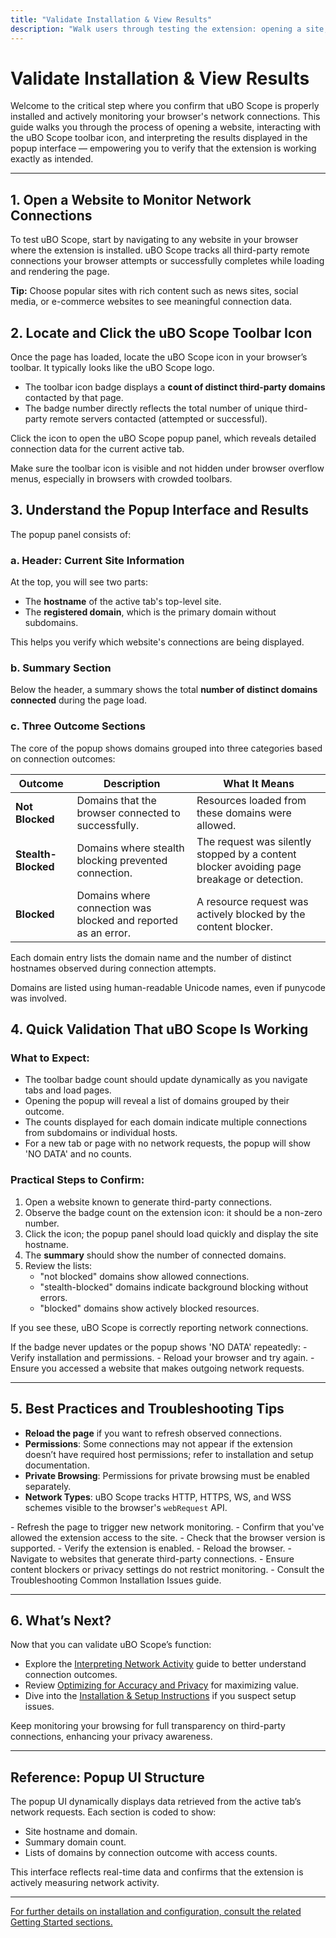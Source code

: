 ```yaml
---
title: "Validate Installation & View Results"
description: "Walk users through testing the extension: opening a site, clicking the uBO Scope toolbar icon, and interpreting results in the popup. Highlight what to expect visually (badge count, popup UI), and provide a reference for quick validation that the extension is working as designed."
---
```


# Validate Installation & View Results

Welcome to the critical step where you confirm that uBO Scope is properly installed and actively monitoring your browser's network connections. This guide walks you through the process of opening a website, interacting with the uBO Scope toolbar icon, and interpreting the results displayed in the popup interface — empowering you to verify that the extension is working exactly as intended.

---

## 1. Open a Website to Monitor Network Connections

To test uBO Scope, start by navigating to any website in your browser where the extension is installed. uBO Scope tracks all third-party remote connections your browser attempts or successfully completes while loading and rendering the page.

**Tip:** Choose popular sites with rich content such as news sites, social media, or e-commerce websites to see meaningful connection data.


## 2. Locate and Click the uBO Scope Toolbar Icon

Once the page has loaded, locate the uBO Scope icon in your browser’s toolbar. It typically looks like the uBO Scope logo.

- The toolbar icon badge displays a **count of distinct third-party domains** contacted by that page.
- The badge number directly reflects the total number of unique third-party remote servers contacted (attempted or successful).

Click the icon to open the uBO Scope popup panel, which reveals detailed connection data for the current active tab.

<Check>
Make sure the toolbar icon is visible and not hidden under browser overflow menus, especially in browsers with crowded toolbars.
</Check>

## 3. Understand the Popup Interface and Results

The popup panel consists of:

### a. Header: Current Site Information

At the top, you will see two parts:

- The **hostname** of the active tab's top-level site.
- The **registered domain**, which is the primary domain without subdomains.

This helps you verify which website's connections are being displayed.

### b. Summary Section

Below the header, a summary shows the total **number of distinct domains connected** during the page load.

### c. Three Outcome Sections

The core of the popup shows domains grouped into three categories based on connection outcomes:

| Outcome         | Description                                         | What It Means                                  |
|-----------------|-----------------------------------------------------|-----------------------------------------------|
| **Not Blocked**   | Domains that the browser connected to successfully. | Resources loaded from these domains were allowed. |
| **Stealth-Blocked** | Domains where stealth blocking prevented connection. | The request was silently stopped by a content blocker avoiding page breakage or detection. |
| **Blocked**      | Domains where connection was blocked and reported as an error. | A resource request was actively blocked by the content blocker.

Each domain entry lists the domain name and the number of distinct hostnames observed during connection attempts.

<Note>
Domains are listed using human-readable Unicode names, even if punycode was involved.
</Note>

## 4. Quick Validation That uBO Scope Is Working

### What to Expect:

- The toolbar badge count should update dynamically as you navigate tabs and load pages.
- Opening the popup will reveal a list of domains grouped by their outcome.
- The counts displayed for each domain indicate multiple connections from subdomains or individual hosts.
- For a new tab or page with no network requests, the popup will show 'NO DATA' and no counts.

### Practical Steps to Confirm:

1. Open a website known to generate third-party connections.
2. Observe the badge count on the extension icon: it should be a non-zero number.
3. Click the icon; the popup panel should load quickly and display the site hostname.
4. The **summary** should show the number of connected domains.
5. Review the lists:
   - "not blocked" domains show allowed connections.
   - "stealth-blocked" domains indicate background blocking without errors.
   - "blocked" domains show actively blocked resources.

If you see these, uBO Scope is correctly reporting network connections.

<Warning>
If the badge never updates or the popup shows 'NO DATA' repeatedly:
- Verify installation and permissions.
- Reload your browser and try again.
- Ensure you accessed a website that makes outgoing network requests.
</Warning>

---

## 5. Best Practices and Troubleshooting Tips

- **Reload the page** if you want to refresh observed connections.
- **Permissions**: Some connections may not appear if the extension doesn’t have required host permissions; refer to installation and setup documentation.
- **Private Browsing**: Permissions for private browsing must be enabled separately.
- **Network Types**: uBO Scope tracks HTTP, HTTPS, WS, and WSS schemes visible to the browser's `webRequest` API.

<AccordionGroup title="Common Issues & Their Solutions">
<Accordion title="Popup Shows NO DATA After Loading Site">
- Refresh the page to trigger new network monitoring.
- Confirm that you've allowed the extension access to the site.
- Check that the browser version is supported.
</Accordion>
<Accordion title="Toolbar Badge Does Not Show Numbers">
- Verify the extension is enabled.
- Reload the browser.
- Navigate to websites that generate third-party connections.
</Accordion>
<Accordion title="Counts Seem Inaccurate or Missing">
- Ensure content blockers or privacy settings do not restrict monitoring.
- Consult the Troubleshooting Common Installation Issues guide.
</Accordion>
</AccordionGroup>

---

## 6. What’s Next?

Now that you can validate uBO Scope’s function:

- Explore the [Interpreting Network Activity](https://docs.example.com/guides/analyzing-connections/interpreting-activity) guide to better understand connection outcomes.
- Review [Optimizing for Accuracy and Privacy](https://docs.example.com/guides/best-practices-troubleshooting/optimizing-privacy) for maximizing value.
- Dive into the [Installation & Setup Instructions](https://docs.example.com/getting-started/installation-setup-validation/installation-instructions) if you suspect setup issues.

Keep monitoring your browsing for full transparency on third-party connections, enhancing your privacy awareness.

---

## Reference: Popup UI Structure

The popup UI dynamically displays data retrieved from the active tab’s network requests. Each section is coded to show:
- Site hostname and domain.
- Summary domain count.
- Lists of domains by connection outcome with access counts.

This interface reflects real-time data and confirms that the extension is actively measuring network activity.


---

<u>For further details on installation and configuration, consult the related Getting Started sections.</u>
